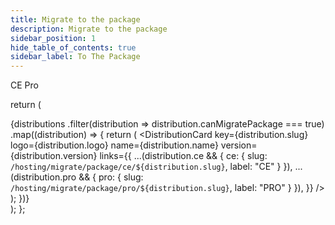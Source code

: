 ```yaml
---
title: Migrate to the package
description: Migrate to the package
sidebar_position: 1
hide_table_of_contents: true
sidebar_label: To The Package
---
```



<div style={{display: "flex", gap: "1rem"}}>
  <Chips link="https://www.passbolt.com/ce/docker" isUnderMainTitle={true}>CE</Chips>
  <Chips link="https://www.passbolt.com/pricing/pro" isUnderMainTitle={true}>Pro</Chips>
</div>

  return (
    <div className={styles.grid}>
      {distributions
      .filter(distribution => distribution.canMigratePackage === true)
      .map((distribution) => {
        return (
          <DistributionCard
            key={distribution.slug}
            logo={distribution.logo}
            name={distribution.name}
            version={distribution.version}
            links={{
              ...(distribution.ce && {
                ce: {
                  slug: `/hosting/migrate/package/ce/${distribution.slug}`,
                  label: "CE"
                }
              }),
              ...(distribution.pro && {
                pro: {
                  slug: `/hosting/migrate/package/pro/${distribution.slug}`,
                  label: "PRO"
                }
              }),
            }}
          />
        );
      })}
    </div>
  );
};

<DistributionCardWrapper />
